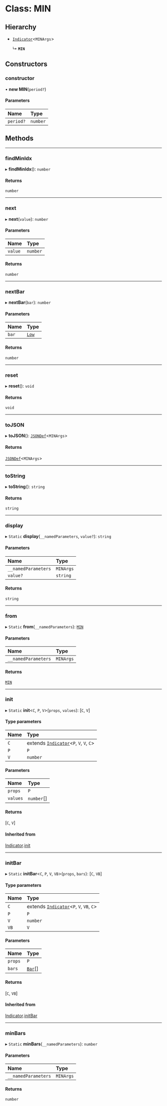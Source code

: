 # Class: MIN

## Hierarchy

- [`Indicator`](Indicator.md)<`MINArgs`\>

  ↳ **`MIN`**

## Constructors

### constructor

• **new MIN**(`period?`)

#### Parameters

| Name      | Type     |
| :-------- | :------- |
| `period?` | `number` |

## Methods

___

### findMinIdx

▸ **findMinIdx**(): `number`

#### Returns

`number`

___

### next

▸ **next**(`value`): `number`

#### Parameters

| Name    | Type     |
| :------ | :------- |
| `value` | `number` |

#### Returns

`number`

___

### nextBar

▸ **nextBar**(`bar`): `number`

#### Parameters

| Name  | Type                          |
| :---- | :---------------------------- |
| `bar` | [`Low`](../interfaces/Low.md) |

#### Returns

`number`

___

### reset

▸ **reset**(): `void`

#### Returns

`void`

___

### toJSON

▸ **toJSON**(): [`JSONDef`](../modules.md#jsondef)<`MINArgs`\>

#### Returns

[`JSONDef`](../modules.md#jsondef)<`MINArgs`\>

___

### toString

▸ **toString**(): `string`

#### Returns

`string`

___

### display

▸ `Static` **display**(`__namedParameters`, `value?`): `string`

#### Parameters

| Name                | Type      |
| :------------------ | :-------- |
| `__namedParameters` | `MINArgs` |
| `value?`            | `string`  |

#### Returns

`string`

___

### from

▸ `Static` **from**(`__namedParameters`): [`MIN`](MIN.md)

#### Parameters

| Name                | Type      |
| :------------------ | :-------- |
| `__namedParameters` | `MINArgs` |

#### Returns

[`MIN`](MIN.md)

___

### init

▸ `Static` **init**<`C`, `P`, `V`\>(`props`, `values`): [`C`, `V`]

#### Type parameters

| Name | Type                                                     |
| :--- | :------------------------------------------------------- |
| `C`  | extends [`Indicator`](Indicator.md)<`P`, `V`, `V`, `C`\> |
| `P`  | `P`                                                      |
| `V`  | `number`                                                 |

#### Parameters

| Name     | Type       |
| :------- | :--------- |
| `props`  | `P`        |
| `values` | `number`[] |

#### Returns

[`C`, `V`]

#### Inherited from

[Indicator](Indicator.md).[init](Indicator.md#init)

___

### initBar

▸ `Static` **initBar**<`C`, `P`, `V`, `VB`\>(`props`, `bars`): [`C`, `VB`]

#### Type parameters

| Name | Type                                                      |
| :--- | :-------------------------------------------------------- |
| `C`  | extends [`Indicator`](Indicator.md)<`P`, `V`, `VB`, `C`\> |
| `P`  | `P`                                                       |
| `V`  | `number`                                                  |
| `VB` | `V`                                                       |

#### Parameters

| Name    | Type                         |
| :------ | :--------------------------- |
| `props` | `P`                          |
| `bars`  | [`Bar`](../modules.md#bar)[] |

#### Returns

[`C`, `VB`]

#### Inherited from

[Indicator](Indicator.md).[initBar](Indicator.md#initbar)

___

### minBars

▸ `Static` **minBars**(`__namedParameters`): `number`

#### Parameters

| Name                | Type      |
| :------------------ | :-------- |
| `__namedParameters` | `MINArgs` |

#### Returns

`number`
